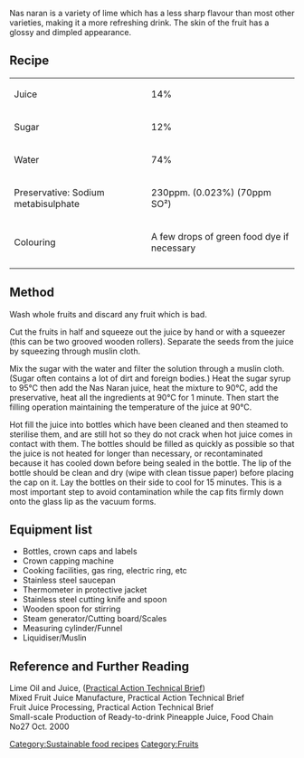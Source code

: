 Nas naran is a variety of lime which has a less sharp flavour than most other varieties, making it a more refreshing drink.  The skin of the fruit has a glossy and dimpled appearance.

== Recipe ==
{| class="wikitable"
|-
| Juice
| 14%
|-
| Sugar
| 12%
|-
| Water
| 74%
|-
| Preservative: Sodium metabisulphate
| 230ppm. (0.023%) (70ppm SO²)
|-
| Colouring
| A few drops of green food dye if necessary
|-
|}

== Method ==
Wash whole fruits and discard any fruit which is bad.

Cut the fruits in half and squeeze out the juice by hand or with a squeezer (this can be two grooved wooden rollers).  Separate the seeds from the juice by squeezing through muslin cloth.

Mix the sugar with the water and filter the solution through a muslin cloth.  (Sugar often contains a lot of dirt and foreign bodies.)  Heat the sugar syrup to 95°C then add the Nas Naran juice, heat the mixture to 90°C, add the preservative, heat all the ingredients at 90°C for 1 minute.  Then start the filling operation maintaining the temperature of the juice at 90°C.

Hot fill the juice into bottles which have been cleaned and then steamed to sterilise them, and are still hot so they do not crack when hot juice comes in contact with them.  The bottles should be filled as quickly as possible so that the juice is not heated for longer than necessary, or recontaminated because it has cooled down before being sealed in the bottle. The lip of the bottle should be clean and dry (wipe with clean tissue paper) before placing the cap on it.  Lay the bottles on their side to cool for 15 minutes.  This is a most important step to avoid contamination while the cap fits firmly down onto the glass lip as the vacuum forms.

== Equipment list ==
* Bottles, crown caps and labels
* Crown capping machine
* Cooking facilities, gas ring, electric ring, etc
* Stainless steel saucepan
* Thermometer in protective jacket
* Stainless steel cutting knife and spoon
* Wooden spoon for stirring
* Steam generator/Cutting board/Scales
* Measuring cylinder/Funnel
* Liquidiser/Muslin

== Reference and Further Reading ==
Lime Oil and Juice, ([[Practical Action Technical Brief]])<br>
Mixed Fruit Juice Manufacture, Practical Action Technical Brief<br>
Fruit Juice Processing, Practical Action Technical Brief<br>
Small-scale Production of Ready-to-drink Pineapple Juice, Food Chain No27 Oct. 2000

[[Category:Sustainable food recipes]]
[[Category:Fruits]]
